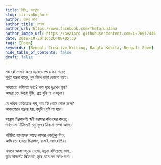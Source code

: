 ```yaml
---
title: ইতি, ভবঘুরে
slug: iti-voboghure
author: তরুণ জানা
author_title: লেখক
author_url: https://www.facebook.com/TheTarunJana
author_image_url: https://avatars.githubusercontent.com/u/76617446
date: 2018-10-30T16:20:08+05:30
tags: [Poem]
keywords: [Bengali Creative Writing, Bangla Kobita, Bengali Poem]
hide_table_of_contents: false
draft: false
---
```


মরচেরা সংসার করে নড়বড়ে পেরেকের গায়ে;<br/>
শুধুই যন্ত্রনা বাড়ে, নুন দিলে কাটা কোনো ঘায়ে।

আঘাতের গভীরতা কত? কত দূরে দুঃখের মূল?<br/>
আমরা তো উত্তর খুঁজি, প্রশ্ন বুঝি না একচুল।

<!-- truncate -->

যে পথিক হারিয়েছে পথ, তার কি থেমে গেলে চলে?<br/>
আকাশেরও যন্ত্রনা হয়, বহুদিন বৃষ্টি না হলে।

কান্নারা চিরকালই ঋণী ভরসার কাঁধেদের কাছে;<br/>
পথভোলা চিঠিতেই তবু সুখের ঠিকানা লেখা আছে।

পরিচিত ব্যাথাদের কাছে আমার খবরটুকু নিও;<br/>
আমি তো হাঘরে চিরকাল, রাস্তাই বরাবর প্রিয়।

এখানে আকাশজুড়ে দেখো, যন্ত্রনা বসিয়েছে ভাগ...<br/>
তুমি হাসলেই প্রিয়তমা, মুছে যাবে সব ক্ষত-দাগ।।